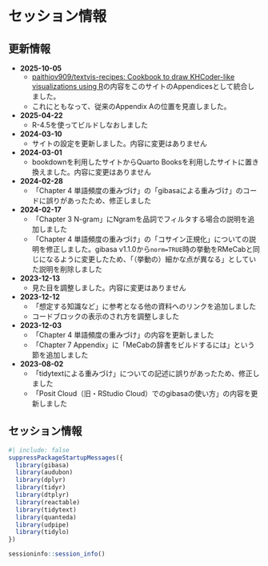 # セッション情報 {#sessioninfo}

::: {.callout-note collapse="true"}
## 更新情報

- **2025-10-05**
  - [paithiov909/textvis-recipes: Cookbook to draw KHCoder-like visualizations using R](https://github.com/paithiov909/textvis-recipes)の内容をこのサイトのAppendicesとして統合しました。
  - これにともなって、従来のAppendix Aの位置を見直しました。
- **2025-04-22**
  - R-4.5を使ってビルドしなおしました
- **2024-03-10**
  - サイトの設定を更新しました。内容に変更はありません
- **2024-03-01**
  - bookdownを利用したサイトからQuarto Booksを利用したサイトに置き換えました。内容に変更はありません
- **2024-02-28**
  - 「Chapter 4 単語頻度の重みづけ」の「gibasaによる重みづけ」のコードに誤りがあったため、修正しました
- **2024-02-17**
  - 「Chapter 3 N-gram」にNgramを品詞でフィルタする場合の説明を追加しました
  - 「Chapter 4 単語頻度の重みづけ」の「コサイン正規化」についての説明を修正しました。gibasa v1.1.0から`norm=TRUE`時の挙動をRMeCabと同じになるように変更したため、「（挙動の）細かな点が異なる」としていた説明を削除しました
- **2023-12-13**
  - 見た目を調整しました。内容に変更はありません
- **2023-12-12**
  - 「想定する知識など」に参考となる他の資料へのリンクを追加しました
  - コードブロックの表示のされ方を調整しました
- **2023-12-03**
  - 「Chapter 4 単語頻度の重みづけ」の内容を更新しました
  - 「Chapter 7 Appendix」に「MeCabの辞書をビルドするには」という節を追加しました
- **2023-08-02**
  - 「tidytextによる重みづけ」についての記述に誤りがあったため、修正しました
  - 「Posit Cloud（旧・RStudio Cloud）でのgibasaの使い方」の内容を更新しました
:::


:::{.callout-note collapse="true"}
## セッション情報

```r
#| include: false
suppressPackageStartupMessages({
  library(gibasa)
  library(audubon)
  library(dplyr)
  library(tidyr)
  library(dtplyr)
  library(reactable)
  library(tidytext)
  library(quanteda)
  library(udpipe)
  library(tidylo)
})
```

```r
sessioninfo::session_info()
```
:::
